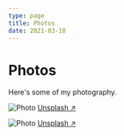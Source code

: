 ```yaml
---
type: page
title: Photos
date: 2021-03-18
---
```


# Photos

Here's some of my photography.


<Image
  src="[/images/Screenshot_2022_1103_180507.png]"
  alt="Photo"
  width={1125}
  height={750}
  priority
  className="next-image"
/>
[Unsplash ↗ ](https://unsplash.com/photos/WeYamle9fDM)

<Image
  src="/images/photo.jpg"
  alt="Photo"
  width={1125}
  height={750}
  priority
  className="next-image"
/>
[Unsplash ↗ ](https://unsplash.com/photos/ndN00KmbJ1c)
